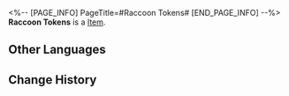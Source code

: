 <%-- [PAGE_INFO]
PageTitle=#Raccoon Tokens#
[END_PAGE_INFO] --%>
{{Item Infobox
|id          = 281019
|image       = Item Raccoon Tokens.png
|type        = 
|invCategory = 
|rarity      = 3
|effect      = 
|description = The hard-earned personal savings of the Galactic Baseballer. Can be used to purchase baseballs in the Cosmic Store.
}}
'''Raccoon Tokens''' is a [[Item]].

==Other Languages==
{{Other Languages
|en   = Raccoon Tokens
|zhs  = 浣熊硬币
|zht  = 浣熊硬幣
|ja   = ラクーンコイン
|ko   = 라쿤 코인
|es   = Mapachelines
|fr   = Jetons raton laveur
|ru   = Енотовые монеты
|th   = เหรียญแร็กคูน
|vi   = Xu Gấu Mèo
|de   = Waschbär-Marken
|id   = Token Rakun
|pt   = Tokens de Guaxinim
}}

==Change History==
{{Change History|2.2}}